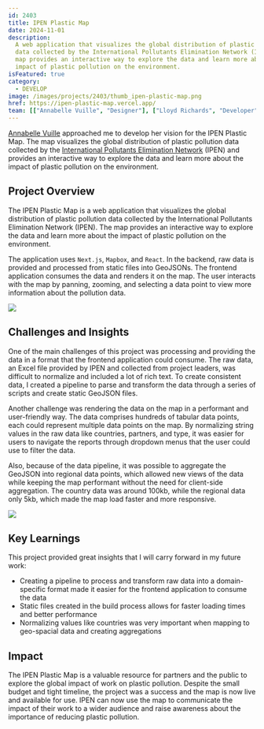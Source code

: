 ```yaml
---
id: 2403
title: IPEN Plastic Map
date: 2024-11-01
description:
  A web application that visualizes the global distribution of plastic pollution
  data collected by the International Pollutants Elimination Network (IPEN). The
  map provides an interactive way to explore the data and learn more about the
  impact of plastic pollution on the environment.
isFeatured: true
category:
  - DEVELOP
image: /images/projects/2403/thumb_ipen-plastic-map.png
href: https://ipen-plastic-map.vercel.app/
team: [["Annabelle Vuille", "Designer"], ["Lloyd Richards", "Developer"]]
---
```


[Annabelle Vuille](https://www.linkedin.com/in/annabelle-vuille/) approached me
to develop her vision for the IPEN Plastic Map. The map visualizes the global
distribution of plastic pollution data collected by the
[International Pollutants Elimination Network](https://www.stoppoisonplastic.org/)
(IPEN) and provides an interactive way to explore the data and learn more about
the impact of plastic pollution on the environment.

## Project Overview

The IPEN Plastic Map is a web application that visualizes the global
distribution of plastic pollution data collected by the International Pollutants
Elimination Network (IPEN). The map provides an interactive way to explore the
data and learn more about the impact of plastic pollution on the environment.

The application uses `Next.js`, `Mapbox`, and `React`. In the backend, raw data
is provided and processed from static files into GeoJSONs. The frontend
application consumes the data and renders it on the map. The user interacts with
the map by panning, zooming, and selecting a data point to view more information
about the pollution data.

![](/images/projects/2403/ipen-plastic-map-01.png)

## Challenges and Insights

One of the main challenges of this project was processing and providing the data
in a format that the frontend application could consume. The raw data, an Excel
file provided by IPEN and collected from project leaders, was difficult to
normalize and included a lot of rich text. To create consistent data, I created
a pipeline to parse and transform the data through a series of scripts and
create static GeoJSON files.

Another challenge was rendering the data on the map in a performant and
user-friendly way. The data comprises hundreds of tabular data points, each
could represent multiple data points on the map. By normalizing string values in
the raw data like countries, partners, and type, it was easier for users to
navigate the reports through dropdown menus that the user could use to filter
the data.

Also, because of the data pipeline, it was possible to aggregate the GeoJSON
into regional data points, which allowed new views of the data while keeping the
map performant without the need for client-side aggregation. The country data
was around 100kb, while the regional data only 5kb, which made the map load
faster and more responsive.

![](/images/projects/2403/ipen-plastic-map-02.png)

## Key Learnings

This project provided great insights that I will carry forward in my future
work:

- Creating a pipeline to process and transform raw data into a domain-specific
  format made it easier for the frontend application to consume the data
- Static files created in the build process allows for faster loading times and
  better performance
- Normalizing values like countries was very important when mapping to
  geo-spacial data and creating aggregations

## Impact

The IPEN Plastic Map is a valuable resource for partners and the public to
explore the global impact of work on plastic pollution. Despite the small budget
and tight timeline, the project was a success and the map is now live and
available for use. IPEN can now use the map to communicate the impact of their
work to a wider audience and raise awareness about the importance of reducing
plastic pollution.
